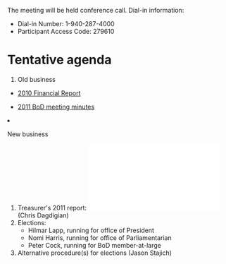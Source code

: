 The meeting will be held conference call. Dial-in information:
* Dial-in Number: 1-940-287-4000
* Participant Access Code: 279610

= Tentative agenda =

<ol>
<li> Old business </li>
 <ul><li> [[Minutes:2010_Financial_report| 2010 Financial Report]]</li> </ul>
 <ul><li> [[Minutes:2011_ConfCall| 2011 BoD meeting minutes]]</li> </ul>  
<li>New business</li>
<ol style="list-style-type:lower-roman">
 <li>Treasurer's 2011 report: [[File:2011-OBF-Treasurers-Report_v1.pdf]] (Chris Dagdigian)</li>
 <li>Elections:
  <ul><li>Hilmar Lapp, running for office of President</li>
   <li>Nomi Harris, running for office of Parliamentarian</li>
   <li>Peter Cock, running for BoD member-at-large</li>
  </ul></li>
  <li>Alternative procedure(s) for elections (Jason Stajich)</li>
</ol>
</ol>